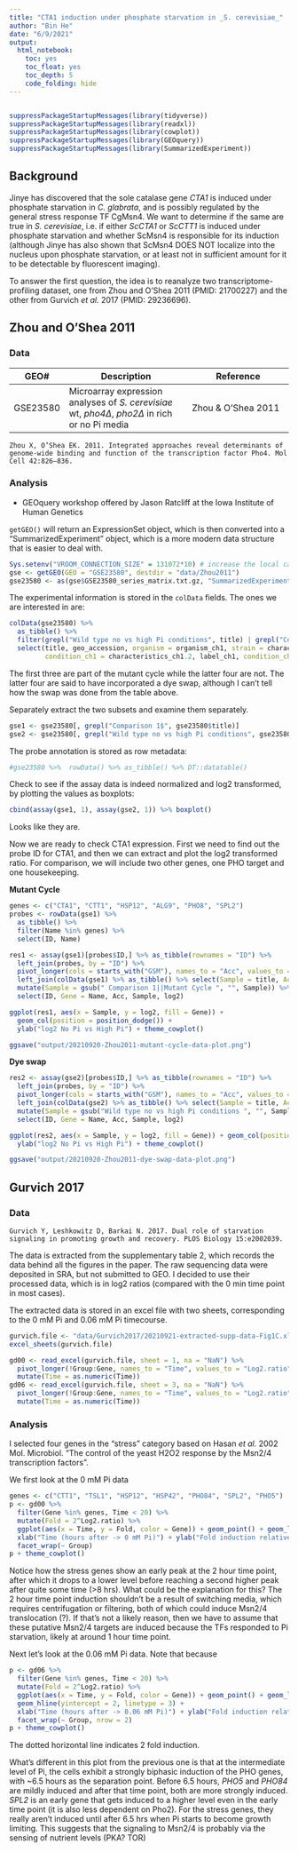 ```yaml
---
title: "CTA1 induction under phosphate starvation in _S. cerevisiae_"
author: "Bin He"
date: "6/9/2021"
output: 
  html_notebook:
    toc: yes
    toc_float: yes
    toc_depth: 5
    code_folding: hide
---
```


```r
```

```r
suppressPackageStartupMessages(library(tidyverse))
suppressPackageStartupMessages(library(readxl))
suppressPackageStartupMessages(library(cowplot))
suppressPackageStartupMessages(library(GEOquery))
suppressPackageStartupMessages(library(SummarizedExperiment))
```

## Background

Jinye has discovered that the sole catalase gene _CTA1_ is induced under phosphate starvation in _C. glabrata_, and is possibly regulated by the general stress response TF CgMsn4. We want to determine if the same are true in _S. cerevisiae_, i.e. if either _ScCTA1_ or _ScCTT1_ is induced under phosphate starvation and whether ScMsn4 is responsible for its induction (although Jinye has also shown that ScMsn4 DOES NOT localize into the nucleus upon phosphate starvation, or at least not in sufficient amount for it to be detectable by fluorescent imaging).

To answer the first question, the idea is to reanalyze two transcriptome-profiling dataset, one from Zhou and O'Shea 2011 (PMID: 21700227) and the other from Gurvich _et al._ 2017 (PMID: 29236696).

## Zhou and O'Shea 2011

### Data

| GEO# | Description | Reference |
| ---- | ----------- | --------- |
| GSE23580 | Microarray expression analyses of _S. cerevisiae_ wt, _pho4∆_, _pho2∆_ in rich or no Pi media | Zhou & O'Shea 2011 |

    Zhou X, O’Shea EK. 2011. Integrated approaches reveal determinants of genome-wide binding and function of the transcription factor Pho4. Mol Cell 42:826–836.
 
### Analysis

- GEOquery workshop offered by Jason Ratcliff at the Iowa Institute of Human Genetics

`getGEO()` will return an ExpressionSet object, which is then converted into a "SummarizedExperiment" object, which is a more modern data structure that is easier to deal with.
```r
Sys.setenv("VROOM_CONNECTION_SIZE" = 131072*10) # increase the local cache size
gse <- getGEO(GEO = "GSE23580", destdir = "data/Zhou2011")
gse23580 <- as(gse$GSE23580_series_matrix.txt.gz, "SummarizedExperiment")
```

The experimental information is stored in the `colData` fields. The ones we are interested in are:
```r
colData(gse23580) %>% 
  as_tibble() %>%
  filter(grepl("Wild type no vs high Pi conditions", title) | grepl("Comparison 1$", title)) %>% 
  select(title, geo_accession, organism = organism_ch1, strain = characteristics_ch1, 
         condition_ch1 = characteristics_ch1.2, label_ch1, condition_ch2 = characteristics_ch2.2, label_ch2)
```

The first three are part of the mutant cycle while the latter four are not. The latter four are said to have incorporated a dye swap, although I can't tell how the swap was done from the table above.

Separately extract the two subsets and examine them separately.
```r
gse1 <- gse23580[, grepl("Comparison 1$", gse23580$title)]
gse2 <- gse23580[, grepl("Wild type no vs high Pi conditions", gse23580$title)]
```

The probe annotation is stored as row metadata:
```r
#gse23580 %>%  rowData() %>% as_tibble() %>% DT::datatable()
```

Check to see if the assay data is indeed normalized and log2 transformed, by plotting the values as boxplots:
```r
cbind(assay(gse1, 1), assay(gse2, 1)) %>% boxplot()
```
Looks like they are.

Now we are ready to check CTA1 expression. First we need to find out the probe ID for CTA1, and then we can extract and plot the log2 transformed ratio. For comparison, we will include two other genes, one PHO target and one housekeeping.

**Mutant Cycle**
```r
genes <- c("CTA1", "CTT1", "HSP12", "ALG9", "PHO8", "SPL2")
probes <- rowData(gse1) %>% 
  as_tibble() %>% 
  filter(Name %in% genes) %>% 
  select(ID, Name)

res1 <- assay(gse1)[probes$ID,] %>% as_tibble(rownames = "ID") %>% 
  left_join(probes, by = "ID") %>% 
  pivot_longer(cols = starts_with("GSM"), names_to = "Acc", values_to = "log2") %>% 
  left_join(colData(gse1) %>% as_tibble() %>% select(Sample = title, Acc = geo_accession), by = "Acc") %>% 
  mutate(Sample = gsub(" Comparison 1||Mutant Cycle ", "", Sample)) %>% 
  select(ID, Gene = Name, Acc, Sample, log2)

ggplot(res1, aes(x = Sample, y = log2, fill = Gene)) + 
  geom_col(position = position_dodge()) +
  ylab("log2 No Pi vs High Pi") + theme_cowplot()

ggsave("output/20210920-Zhou2011-mutant-cycle-data-plot.png")
```

**Dye swap**
```r
res2 <- assay(gse2)[probes$ID,] %>% as_tibble(rownames = "ID") %>% 
  left_join(probes, by = "ID") %>% 
  pivot_longer(cols = starts_with("GSM"), names_to = "Acc", values_to = "log2") %>% 
  left_join(colData(gse2) %>% as_tibble() %>% select(Sample = title, Acc = geo_accession), by = "Acc") %>% 
  mutate(Sample = gsub("Wild type no vs high Pi conditions ", "", Sample)) %>% 
  select(ID, Gene = Name, Acc, Sample, log2)

ggplot(res2, aes(x = Sample, y = log2, fill = Gene)) + geom_col(position = position_dodge()) +
  ylab("log2 No Pi vs High Pi") + theme_cowplot()

ggsave("output/20210920-Zhou2011-dye-swap-data-plot.png")
```

## Gurvich 2017
### Data

    Gurvich Y, Leshkowitz D, Barkai N. 2017. Dual role of starvation signaling in promoting growth and recovery. PLOS Biology 15:e2002039.

The data is extracted from the supplementary table 2, which records the data behind all the figures in the paper. The raw sequencing data were deposited in SRA, but not submitted to GEO. I decided to use their processed data, which is in log2 ratios (compared with the 0 min time point in most cases).

The extracted data is stored in an excel file with two sheets, corresponding to the 0 mM Pi and 0.06 mM Pi timecourse.
```r
gurvich.file <- "data/Gurvich2017/20210921-extracted-supp-data-Fig1C.xlsx"
excel_sheets(gurvich.file)
```

```r
gd00 <- read_excel(gurvich.file, sheet = 1, na = "NaN") %>% 
  pivot_longer(!Group:Gene, names_to = "Time", values_to = "Log2.ratio") %>% 
  mutate(Time = as.numeric(Time))
gd06 <- read_excel(gurvich.file, sheet = 3, na = "NaN") %>% 
  pivot_longer(!Group:Gene, names_to = "Time", values_to = "Log2.ratio") %>% 
  mutate(Time = as.numeric(Time))
```

### Analysis
I selected four genes in the "stress" category based on Hasan _et al._ 2002 Mol. Microbiol. "The control of the yeast H2O2 response by the Msn2/4 transcription factors".

We first look at the 0 mM Pi data
```r
genes <- c("CTT1", "TSL1", "HSP12", "HSP42", "PHO84", "SPL2", "PHO5")
p <- gd00 %>% 
  filter(Gene %in% genes, Time < 20) %>% 
  mutate(Fold = 2^Log2.ratio) %>% 
  ggplot(aes(x = Time, y = Fold, color = Gene)) + geom_point() + geom_line(size = 0.5) +
  xlab("Time (hours after -> 0 mM Pi)") + ylab("Fold induction relative to 0 min") +
  facet_wrap(~ Group)
p + theme_cowplot()
```
Notice how the stress genes show an early peak at the 2 hour time point, after which it drops to a lower level before reaching a second higher peak after quite some time (>8 hrs). What could be the explanation for this? The 2 hour time point induction shouldn't be a result of switching media, which requires centrifugation or filtering, both of which could induce Msn2/4 translocation (?). If that's not a likely reason, then we have to assume that these putative Msn2/4 targets are induced because the TFs responded to Pi starvation, likely at around 1 hour time point.

Next let's look at the 0.06 mM Pi data. Note that because
```r
p <- gd06 %>% 
  filter(Gene %in% genes, Time < 20) %>% 
  mutate(Fold = 2^Log2.ratio) %>% 
  ggplot(aes(x = Time, y = Fold, color = Gene)) + geom_point() + geom_line(size = 0.5, linetype = 2) +
  geom_hline(yintercept = 2, linetype = 3) +
  xlab("Time (hours after -> 0.06 mM Pi)") + ylab("Fold induction relative to 0 min") +
  facet_wrap(~ Group, nrow = 2)
p + theme_cowplot()
```
The dotted horizontal line indicates 2 fold induction.

What's different in this plot from the previous one is that at the intermediate level of Pi, the cells exhibit a strongly biphasic induction of the PHO genes, with ~6.5 hours as the separation point. Before 6.5 hours, _PHO5_ and _PHO84_ are mildly induced and after that time point, both are more strongly induced. _SPL2_ is an early gene that gets induced to a higher level even in the early time point (it is also less dependent on Pho2). For the stress genes, they really aren't induced until after 6.5 hrs when Pi starts to become growth limiting. This suggests that the signaling to Msn2/4 is probably via the sensing of nutrient levels (PKA? TOR)